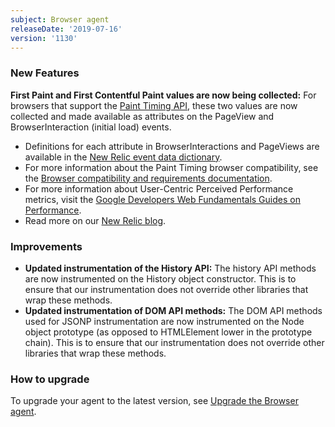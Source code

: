 ```yaml
---
subject: Browser agent
releaseDate: '2019-07-16'
version: '1130'
---
```


### New Features

**First Paint and First Contentful Paint values are now being collected:** For browsers that support the [Paint Timing API](https://w3c.github.io/paint-timing/#intro), these two values are now collected and made available as attributes on the PageView and BrowserInteraction (initial load) events.

* Definitions for each attribute in BrowserInteractions and PageViews are available in the [New Relic event data dictionary](https://docs.newrelic.com/attribute-dictionary?attribute_name=&events_tids%5B%5D=8312&events_tids%5B%5D=8302).
* For more information about the Paint Timing browser compatibility, see the [Browser compatibility and requirements documentation](https://docs.newrelic.com/docs/browser/new-relic-browser/getting-started/compatibility-requirements-new-relic-browser).
* For more information about User-Centric Perceived Performance metrics, visit the [Google Developers Web Fundamentals Guides on Performance](https://developers.google.com/web/fundamentals/performance/user-centric-performance-metrics).
* Read more on our [New Relic blog](https://blog.newrelic.com/product-news/browser-first-paint-first-contentful-paint/).

### Improvements

* **Updated instrumentation of the History API:** The history API methods are now instrumented on the History object constructor. This is to ensure that our instrumentation does not override other libraries that wrap these methods.
* **Updated instrumentation of DOM API methods:** The DOM API methods used for JSONP instrumentation are now instrumented on the Node object prototype (as opposed to HTMLElement lower in the prototype chain). This is to ensure that our instrumentation does not override other libraries that wrap these methods.

### How to upgrade

To upgrade your agent to the latest version, see [Upgrade the Browser agent](https://docs.newrelic.com/docs/browser/new-relic-browser/installation-configuration/upgrade-browser-agent).
